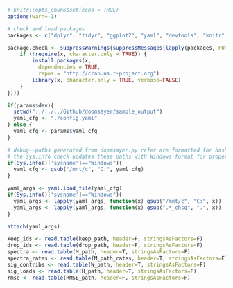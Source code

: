 ```r

# knitr::opts_chunk$set(echo = TRUE)
options(warn=-1)

# check and load packages
packages <- c("dplyr", "tidyr", "ggplot2", "yaml", "devtools", "knitr", "corrr", "viridis", "RColorBrewer", "heatmaply", "dendextend", "e1071")

package.check <- suppressWarnings(suppressMessages(lapply(packages, FUN = function(x) {
    if (!require(x, character.only = TRUE)) {
        install.packages(x,
          dependencies = TRUE,
          repos = "http://cran.us.r-project.org")
        library(x, character.only = TRUE, verbose=FALSE)
    }
})))

if(params$dev){
  setwd("../../../Github/doomsayer/sample_output")
  yaml_cfg <- "./config.yaml"
} else {
  yaml_cfg <- params$yaml_cfg
}

# debug--paths generated from doomsayer.py refer are formatted for bash on Windows
# the sys.info check updates these paths with Windows format for proper loading in R
if(Sys.info()['sysname']=="Windows"){
  yaml_cfg <- gsub("/mnt/c", "C:", yaml_cfg)
}

yaml_args <- yaml.load_file(yaml_cfg)
if(Sys.info()['sysname']=="Windows"){
  yaml_args <- lapply(yaml_args, function(x) gsub("/mnt/c", "C:", x))
  yaml_args <- lapply(yaml_args, function(x) gsub(".*_chsq", ".", x))
}

attach(yaml_args)

keep_ids <- read.table(keep_path, header=F, stringsAsFactors=F)
drop_ids <- read.table(drop_path, header=F, stringsAsFactors=F)
spectra <- read.table(M_path, header=T, stringsAsFactors=F)
spectra_rates <- read.table(M_path_rates, header=T, stringsAsFactors=F)
sig_contribs <- read.table(W_path, header=T, stringsAsFactors=F)
sig_loads <- read.table(H_path, header=T, stringsAsFactors=F)
rmse <- read.table(RMSE_path, header=F, stringsAsFactors=F)
```
